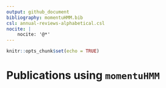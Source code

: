 ```yaml
---
output: github_document
bibliography: momentuHMM.bib
csl: annual-reviews-alphabetical.csl
nocite: |
    nocite: '@*'
---
```


```r
knitr::opts_chunk$set(echo = TRUE)
```

# Publications using `momentuHMM`

